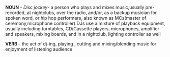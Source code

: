 '''NOUN''' - ''Disc jockey''- a person who plays and mixes music,usually pre-recorded, at nightclubs, over the radio, and/or, as a backup musician for spoken word, or hip hop performers, also known as MCs(master of ceremony,microphone controller).DJs use a mixture of playback equipment, usually including turntables, CD/Cassette players, microphones, amplifier and speakers, mixing boards, and in a nightclub, lighting controller as well

'''VERB''' - the act of dj-ing, playing , cutting and mixing/blending music for enjoyment of listening audience